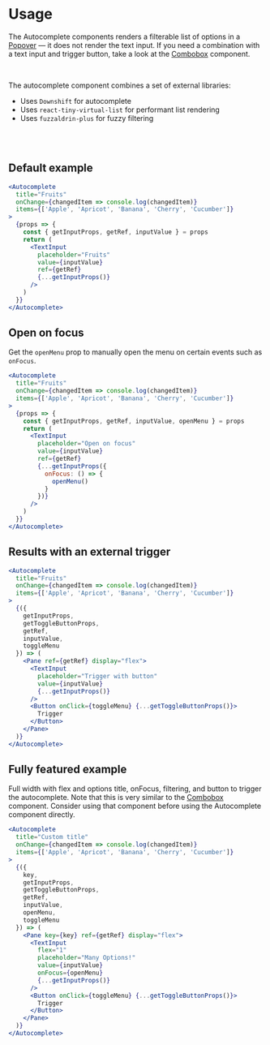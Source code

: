 # Usage
The Autocomplete components renders a filterable list of options in a [Popover](./popover) — it does not render the text input.
If you need a combination with a text input and trigger button, take a look at the [Combobox](./combobox) component.

<br />

The autocomplete component combines a set of external libraries:
- Uses `Downshift` for autocomplete
- Uses `react-tiny-virtual-list` for performant list rendering
- Uses `fuzzaldrin-plus` for fuzzy filtering

<br />
<br />

## Default example

```jsx
<Autocomplete
  title="Fruits"
  onChange={changedItem => console.log(changedItem)}
  items={['Apple', 'Apricot', 'Banana', 'Cherry', 'Cucumber']}
>
  {props => {
    const { getInputProps, getRef, inputValue } = props
    return (
      <TextInput
        placeholder="Fruits"
        value={inputValue}
        ref={getRef}
        {...getInputProps()}
      />
    )
  }}
</Autocomplete>
```

## Open on focus

Get the `openMenu` prop to manually open the menu on certain events such as `onFocus`.

```jsx
<Autocomplete
  title="Fruits"
  onChange={changedItem => console.log(changedItem)}
  items={['Apple', 'Apricot', 'Banana', 'Cherry', 'Cucumber']}
>
  {props => {
    const { getInputProps, getRef, inputValue, openMenu } = props
    return (
      <TextInput
        placeholder="Open on focus"
        value={inputValue}
        ref={getRef}
        {...getInputProps({
          onFocus: () => {
            openMenu()
          }
        })}
      />
    )
  }}
</Autocomplete>
```

## Results with an external trigger

```jsx
<Autocomplete
  title="Fruits"
  onChange={changedItem => console.log(changedItem)}
  items={['Apple', 'Apricot', 'Banana', 'Cherry', 'Cucumber']}
>
  {({
    getInputProps,
    getToggleButtonProps,
    getRef,
    inputValue,
    toggleMenu
  }) => (
    <Pane ref={getRef} display="flex">
      <TextInput
        placeholder="Trigger with button"
        value={inputValue}
        {...getInputProps()}
      />
      <Button onClick={toggleMenu} {...getToggleButtonProps()}>
        Trigger
      </Button>
    </Pane>
  )}
</Autocomplete>
```

## Fully featured example

Full width with flex and options title, onFocus, filtering, and button to trigger the autocomplete.
Note that this is very similar to the [Combobox](./combobox) component. 
Consider using that component before using the Autocomplete component directly.

```jsx
<Autocomplete
  title="Custom title"
  onChange={changedItem => console.log(changedItem)}
  items={['Apple', 'Apricot', 'Banana', 'Cherry', 'Cucumber']}
>
  {({
    key,
    getInputProps,
    getToggleButtonProps,
    getRef,
    inputValue,
    openMenu,
    toggleMenu
  }) => (
    <Pane key={key} ref={getRef} display="flex">
      <TextInput
        flex="1"
        placeholder="Many Options!"
        value={inputValue}
        onFocus={openMenu}
        {...getInputProps()}
      />
      <Button onClick={toggleMenu} {...getToggleButtonProps()}>
        Trigger
      </Button>
    </Pane>
  )}
</Autocomplete>
```
